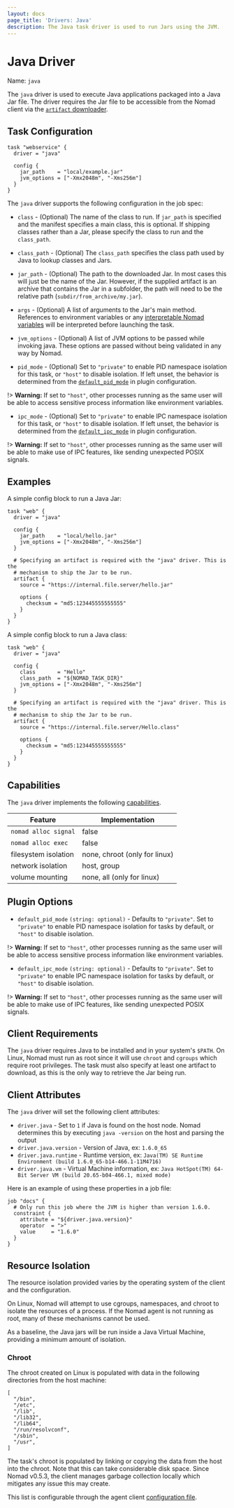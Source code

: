 ```yaml
---
layout: docs
page_title: 'Drivers: Java'
description: The Java task driver is used to run Jars using the JVM.
---
```


# Java Driver

Name: `java`

The `java` driver is used to execute Java applications packaged into a Java Jar
file. The driver requires the Jar file to be accessible from the Nomad
client via the [`artifact` downloader](/docs/job-specification/artifact).

## Task Configuration

```hcl
task "webservice" {
  driver = "java"

  config {
    jar_path    = "local/example.jar"
    jvm_options = ["-Xmx2048m", "-Xms256m"]
  }
}
```

The `java` driver supports the following configuration in the job spec:

- `class` - (Optional) The name of the class to run. If `jar_path` is specified
  and the manifest specifies a main class, this is optional. If shipping classes
  rather than a Jar, please specify the class to run and the `class_path`.

- `class_path` - (Optional) The `class_path` specifies the class path used by
  Java to lookup classes and Jars.

- `jar_path` - (Optional) The path to the downloaded Jar. In most cases this will just be
  the name of the Jar. However, if the supplied artifact is an archive that
  contains the Jar in a subfolder, the path will need to be the relative path
  (`subdir/from_archive/my.jar`).

- `args` - (Optional) A list of arguments to the Jar's main method. References
  to environment variables or any [interpretable Nomad
  variables](/docs/runtime/interpolation) will be interpreted before
  launching the task.

- `jvm_options` - (Optional) A list of JVM options to be passed while invoking
  java. These options are passed without being validated in any way by Nomad.

- `pid_mode` - (Optional) Set to `"private"` to enable PID namespace isolation for
  this task, or `"host"` to disable isolation. If left unset, the behavior is
  determined from the [`default_pid_mode`][default_pid_mode] in plugin configuration.

!> **Warning:** If set to `"host"`, other processes running as the same user will
be able to access sensitive process information like environment variables.

- `ipc_mode` - (Optional) Set to `"private"` to enable IPC namespace isolation for
  this task, or `"host"` to disable isolation. If left unset, the behavior is
  determined from the [`default_ipc_mode`][default_ipc_mode] in plugin configuration.

!> **Warning:** If set to `"host"`, other processes running as the same user will be
able to make use of IPC features, like sending unexpected POSIX signals.

## Examples

A simple config block to run a Java Jar:

```hcl
task "web" {
  driver = "java"

  config {
    jar_path    = "local/hello.jar"
    jvm_options = ["-Xmx2048m", "-Xms256m"]
  }

  # Specifying an artifact is required with the "java" driver. This is the
  # mechanism to ship the Jar to be run.
  artifact {
    source = "https://internal.file.server/hello.jar"

    options {
      checksum = "md5:123445555555555"
    }
  }
}
```

A simple config block to run a Java class:

```hcl
task "web" {
  driver = "java"

  config {
    class       = "Hello"
    class_path  = "${NOMAD_TASK_DIR}"
    jvm_options = ["-Xmx2048m", "-Xms256m"]
  }

  # Specifying an artifact is required with the "java" driver. This is the
  # mechanism to ship the Jar to be run.
  artifact {
    source = "https://internal.file.server/Hello.class"

    options {
      checksum = "md5:123445555555555"
    }
  }
}
```

## Capabilities

The `java` driver implements the following [capabilities](/docs/internals/plugins/task-drivers#capabilities-capabilities-error).

| Feature              | Implementation                |
| -------------------- | ----------------------------- |
| `nomad alloc signal` | false                         |
| `nomad alloc exec`   | false                         |
| filesystem isolation | none, chroot (only for linux) |
| network isolation    | host, group                   |
| volume mounting      | none, all (only for linux)    |

## Plugin Options

- `default_pid_mode` `(string: optional)` - Defaults to `"private"`. Set to
  `"private"` to enable PID namespace isolation for tasks by default, or `"host"` to
  disable isolation.

!> **Warning:** If set to `"host"`, other processes running as the same user will
be able to access sensitive process information like environment variables.

- `default_ipc_mode` `(string: optional)` - Defaults to `"private"`. Set to
  `"private"` to enable IPC namespace isolation for tasks by default,
  or `"host"` to disable isolation.

!> **Warning:** If set to `"host"`, other processes running as the same user will be
able to make use of IPC features, like sending unexpected POSIX signals.

## Client Requirements

The `java` driver requires Java to be installed and in your system's `$PATH`. On
Linux, Nomad must run as root since it will use `chroot` and `cgroups` which
require root privileges. The task must also specify at least one artifact to
download, as this is the only way to retrieve the Jar being run.

## Client Attributes

The `java` driver will set the following client attributes:

- `driver.java` - Set to `1` if Java is found on the host node. Nomad determines
  this by executing `java -version` on the host and parsing the output
- `driver.java.version` - Version of Java, ex: `1.6.0_65`
- `driver.java.runtime` - Runtime version, ex: `Java(TM) SE Runtime Environment (build 1.6.0_65-b14-466.1-11M4716)`
- `driver.java.vm` - Virtual Machine information, ex: `Java HotSpot(TM) 64-Bit Server VM (build 20.65-b04-466.1, mixed mode)`

Here is an example of using these properties in a job file:

```hcl
job "docs" {
  # Only run this job where the JVM is higher than version 1.6.0.
  constraint {
    attribute = "${driver.java.version}"
    operator  = ">"
    value     = "1.6.0"
  }
}
```

## Resource Isolation

The resource isolation provided varies by the operating system of
the client and the configuration.

On Linux, Nomad will attempt to use cgroups, namespaces, and chroot
to isolate the resources of a process. If the Nomad agent is not
running as root, many of these mechanisms cannot be used.

As a baseline, the Java jars will be run inside a Java Virtual Machine,
providing a minimum amount of isolation.

### Chroot

The chroot created on Linux is populated with data in the following
directories from the host machine:

```
[
  "/bin",
  "/etc",
  "/lib",
  "/lib32",
  "/lib64",
  "/run/resolvconf",
  "/sbin",
  "/usr",
]
```

The task's chroot is populated by linking or copying the data from the host into
the chroot. Note that this can take considerable disk space. Since Nomad v0.5.3,
the client manages garbage collection locally which mitigates any issue this may
create.

This list is configurable through the agent client
[configuration file](/docs/configuration/client#chroot_env).

[default_pid_mode]: /docs/drivers/java#default_pid_mode
[default_ipc_mode]: /docs/drivers/java#default_ipc_mode
